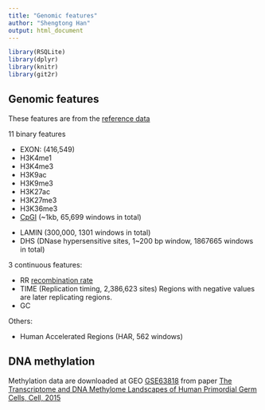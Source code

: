 ```yaml
---
title: "Genomic features"
author: "Shengtong Han"
output: html_document
---
```




```r
library(RSQLite)
library(dplyr)
library(knitr)
library(git2r)
```

<!-- Add your analysis here -->



## Genomic features 

These features are from the [reference data][data]

[data]:https://github.com/carjed/smaug-genetics


 11 binary features 

* EXON: (416,549)
* H3K4me1
* H3K4me3
* H3K9ac
* H3K9me3
* H3K27ac
* H3K27me3
* H3K36me3
* [CpGI][cpgi] (~1kb, 65,699 windows in total)

[cpgi]:http://web.stanford.edu/class/bios221/data/model-based-cpg-islands-hg19.txt

* LAMIN (300,000, 1301 windows in total)
* DHS (DNase  hypersensitive sites, 1~200 bp window, 1867665 windows in total)

3 continuous features:

* RR [recombination rate](https://www.nature.com/scitable/definition/recombination-226/) 
* TIME (Replication timing, 2,386,623 sites) Regions with negative values are later replicating regions. 
* GC 

Others: 

* Human Accelerated Regions (HAR, 562 windows)

## DNA methylation 

Methylation data are downloaded at GEO [GSE63818](https://www.ncbi.nlm.nih.gov/geo/query/acc.cgi?acc=GSE63818) from paper [The Transcriptome and DNA Methylome Landscapes of Human Primordial Germ Cells, Cell, 2015](https://www.sciencedirect.com/science/article/pii/S0092867415005632)
